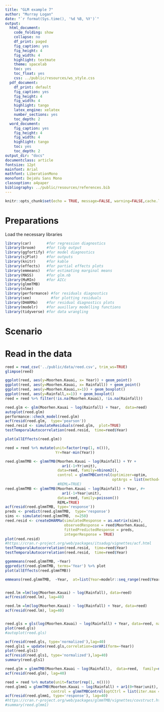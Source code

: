 ```yaml
---
title: "GLM example 7"
author: "Murray Logan"
date: "`r format(Sys.time(), '%d %B, %Y')`"
output:
  html_document:
    code_folding: show
    collapse: no
    df_print: paged
    fig_caption: yes
    fig_height: 4
    fig_width: 4
    highlight: textmate
    theme: spacelab
    toc: yes
    toc_float: yes
    css: ../public/resources/ws_style.css
  pdf_document:
    df_print: default
    fig_caption: yes
    fig_height: 4
    fig_width: 4
    highlight: tango
    latex_engine: xelatex
    number_sections: yes
    toc_depth: 2
  word_document:
    fig_caption: yes
    fig_height: 4
    fig_width: 4
    highlight: tango
    toc: yes
    toc_depth: 2
output_dir: "docs"
documentclass: article
fontsize: 12pt
mainfont: Arial
mathfont: LiberationMono
monofont: DejaVu Sans Mono
classoption: a4paper
bibliography: ../public/resources/references.bib
---
```


```r
knitr::opts_chunk$set(echo = TRUE, message=FALSE, warning=FALSE,cache.lazy = FALSE, tidy='styler')
```

# Preparations

Load the necessary libraries

```r
library(car)       #for regression diagnostics
library(broom)     #for tidy output
library(ggfortify) #for model diagnostics
library(sjPlot)    #for outputs
library(knitr)     #for kable
library(effects)   #for partial effects plots
library(emmeans)   #for estimating marginal means
library(MASS)      #for glm.nb
library(MuMIn)     #for AICc
library(glmmTMB)
library(nlme)
library(performance) #for residuals diagnostics
library(see)         #for plotting residuals
library(DHARMa)    #for residual diagnostics plots
library(modelr)    #for auxillary modelling functions
library(tidyverse) #for data wrangling
```

# Scenario

# Read in the data

```r
reed = read_csv('../public/data/reed.csv', trim_ws=TRUE)
glimpse(reed)
```

<div class='HIDDEN'>

```r
ggplot(reed, aes(y=Moorhen.Kauai, x= Year)) + geom_point()
ggplot(reed, aes(y=Moorhen.Kauai, x= Rainfall)) + geom_point()
ggplot(reed, aes(y=Moorhen.Kauai,x=1)) + geom_boxplot()
ggplot(reed, aes(y=Rainfall,x=1)) + geom_boxplot()
reed = reed %>% filter(!is.na(Moorhen.Kauai), !is.na(Rainfall))

reed.glm <- glm(Moorhen.Kauai ~ log(Rainfall) + Year,  data=reed)
autoplot(reed.glm)
performance::check_model(reed.glm)
acf(resid(reed.glm,  type='pearson'))
reed.resid <- simulateResiduals(reed.glm,  plot=TRUE)
testTemporalAutocorrelation(reed.resid,  time=reed$Year)

plot(allEffects(reed.glm))

reed = reed %>% mutate(unit=factor(rep(1, n())),
                       Yr=Year-min(Year))

reed.glmmTMB <- glmmTMB(Moorhen.Kauai ~ log(Rainfall) + Yr +
                          ar1(-1+Yr|unit),
                        data=reed, family=nbinom2(),
                        control = glmmTMBControl(optimizer=optim,
                                                 optArgs = list(method='BFGS'))) 
                        #REML=TRUE)
reed.glmmTMB <- glmmTMB(Moorhen.Kauai ~ log(Rainfall) + Year, #+
                          ar1(-1+Year|unit),
                        data=reed, family=poisson())
                        REML=TRUE)
acf(resid(reed.glmmTMB, type='response'))
preds <- predict(reed.glmmTMB,  type='response')
sims <- simulate(reed.glmmTMB,  n=250)
reed.resid <- createDHARMa(simulatedResponse = as.matrix(sims),
                           observedResponse = reed$Moorhen.Kauai,
                           fittedPredictedResponse = preds,
                           integerResponse = TRUE)
plot(reed.resid)
#https://cran.r-project.org/web/packages/itsadug/vignettes/acf.html
testTemporalAutocorrelation(reed.resid,  time=reed$Year)
testTemporalAutocorrelation(reed.resid,  time=reed$Year)

ggemmeans(reed.glmmTMB, ~Year)
ggpredict(reed.glmmTMB, terms='Year') %>% plot
plot(allEffects(reed.glmmTMB))

emmeans(reed.glmmTMB,  ~Year,  at=list(Year=modelr::seq_range(reed$Year, 100)))


reed.lm =lm(log(Moorhen.Kauai) ~ log(Rainfall), data=reed)
acf(resid(reed.lm), lag=40)

reed.lm =lm(log(Moorhen.Kauai) ~ log(Rainfall) + Year, data=reed)
acf(resid(reed.lm), lag=40)


reed.gls = gls(log(Moorhen.Kauai) ~ log(Rainfall) + Year, data=reed, na.action=na.omit)
plot(reed.gls)
#autoplot(reed.gls)

acf(resid(reed.gls, type='normalized'),lag=40)
reed.gls1 = update(reed.gls,correlation=corAR1(form=~Year))
plot(reed.gls1)
acf(resid(reed.gls1, type='normalized'),lag=40)
summary(reed.gls1)

reed.glm = glmmTMB(Moorhen.Kauai ~ log(Rainfall),  data=reed,  family=nbinom2())
acf(resid(reed.glm), lag=40)

reed = reed %>% mutate(unit=factor(rep(1, n())))
reed.glmm1 = glmmTMB(Moorhen.Kauai ~ log(Rainfall) + ar1(0+Year|unit), data=reed, family=nbinom2(),
                     control = glmmTMBControl(optCtrl = list(iter.max = 3000, eval.max = 400)))
acf(resid(reed.glmm1, type='response'), lag=40)
#https://cran.r-project.org/web/packages/glmmTMB/vignettes/covstruct.html
#summary(reed.glmm1)
```

</div>
